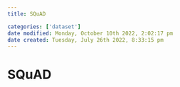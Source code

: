 ```yaml
---
title: SQuAD

categories: ['dataset']
date modified: Monday, October 10th 2022, 2:02:17 pm
date created: Tuesday, July 26th 2022, 8:33:15 pm
---
```


# SQuAD



